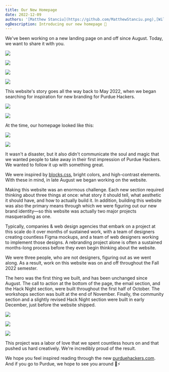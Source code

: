 ```yaml
---
title: Our New Homepage
date: 2022-12-09
authors: '[Matthew Stanciu](https://github.com/MatthewStanciu.png),[Willy Lien](https://github.com/chi-wei-lien.png),[Lilian Zhao](https://github.com/lilianzlettuce.png)'
ogDescription: Introducing our new homepage 🌈
---
```


We've been working on a new landing page on and off since August. Today, we want to share it with you.

<div className="grid grid-cols-2 gap-2">

![](/posts/2022-homepage/explosion.png)

![](/posts/2022-homepage/email.png)

![](/posts/2022-homepage/hero.png)

![](/posts/2022-homepage/cta.png)

</div>

This website's story goes all the way back to May 2022, when we began searching for inspiration for new branding for Purdue Hackers.

<div className="grid grid-cols-1 sm:grid-cols-2 gap-2">

![](/posts/2022-homepage/muse-1.jpeg)

![](/posts/2022-homepage/muse-2.jpeg)

</div>

At the time, our homepage looked like this:

<div className="grid grid-cols-1 sm:grid-cols-2 gap-2">

![](/posts/2022-homepage/old-1.png)

![](/posts/2022-homepage/old-2.png)

</div>

It wasn't a disaster, but it also didn't communicate the soul and magic that we wanted people to take away in their first impression of Purdue Hackers. We wanted to follow it up with something great.

We were inspired by [blocks.css](https://thesephist.github.io/blocks.css), bright colors, and high-contrast elements. With these in mind, in late August we began working on the website.

Making this website was an enormous challenge. Each new section required thinking about three things at once: what story it should tell, what aesthetic it should have, and how to actually build it. In addition, building this website was also the primary means through which we were figuring out our new brand identity—so this website was actually two major projects masquerading as one.

Typically, companies & web design agencies that embark on a project at this scale do it over months of sustained work, with a team of designers creating countless Figma mockups, and a team of web designers working to implement those designs. A rebranding project alone is often a sustained months-long process before they even begin thinking about the website.

We were three people, who are not designers, figuring out as we went along. As a result, work on this website was on and off throughout the Fall 2022 semester.

The hero was the first thing we built, and has been unchanged since August. The call to action at the bottom of the page, the email section, and the Hack Night section, were built throughout the first half of October. The workshops section was built at the end of November. Finally, the community section and a slightly revised Hack Night section were built in early December, just before the website shipped.

<div className="grid grid-cols-1 sm:grid-cols-2 gap-2">

![](/posts/2022-homepage/community.png)

![](/posts/2022-homepage/workshops.png)

![](/posts/2022-homepage/hack-night.png)

</div>

This project was a labor of love that we spent countless hours on and that pushed us hard creatively. We're incredibly proud of the result.

We hope you feel inspired reading through the new [purduehackers.com](https://purduehackers.com). And if you go to Purdue, we hope to see you around 💛⚡️
